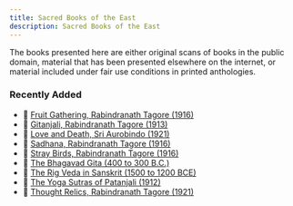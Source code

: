```yaml
---
title: Sacred Books of the East
description: Sacred Books of the East
---
```


The books presented here are either original scans of books in the public domain, material that has been presented elsewhere on the internet, or material included under fair use conditions in printed anthologies.

### Recently Added

- 📕 [Fruit Gathering, Rabindranath Tagore (1916)](./modern/fruit-gathering/)
- 📕 [Gitanjali, Rabindranath Tagore (1913)](./modern/gitanjali/)
- 📕 [Love and Death, Sri Aurobindo (1921)](./modern/love-and-death/)
- 📕 [Sadhana, Rabindranath Tagore (1916)](./modern/sadhana/) 
- 📕 [Stray Birds, Rabindranath Tagore (1916)](./modern/stray-birds/)
- 📕 [The Bhagavad Gita (400 to 300 B.C.)](./bhagavad-gita/the-bhagavad-gita/)
- 📕 [The Rig Veda in Sanskrit (1500 to 1200 BCE)](./vedas/rig-veda/sanskrit/)
- 📕 [The Yoga Sutras of Patanjali (1912)](./modern/yoga-sutras/)
- 📕 [Thought Relics, Rabindranath Tagore (1921)](./modern/thought-relics/)